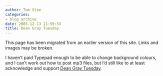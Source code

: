 ```yaml
---
author: Tom Slee
categories:
- blog archive
date: 2005-12-13 21:59:53
title: Dean Gray Tuesday
---
```


::: {.callout-note}

This page has been migrated from an earlier version of this site. 
Links and images may be broken.

:::



				

I haven't paid Typepad enough to be able to change background colours, and I can't work out how to post mp3 files, but I'd still like to at least acknowledge and support [Dean Gray Tuesday](http://americanedit.org/home/ae/).


		
